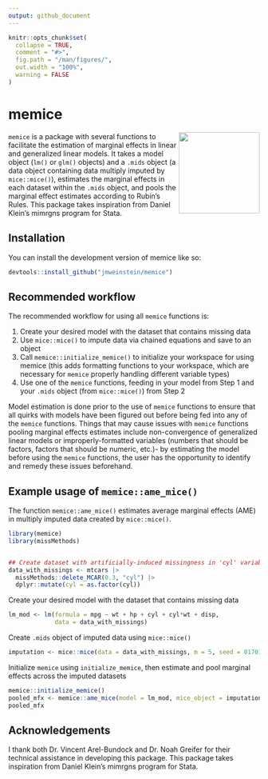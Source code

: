 ```yaml
---
output: github_document
---
```


```r
knitr::opts_chunk$set(
  collapse = TRUE,
  comment = "#>",
  fig.path = "/man/figures/",
  out.width = "100%",
  warning = FALSE
)
```

# memice

<img src="https://github.com/jmweinstein/hex/blob/main/memice_hexsticker.png?raw=true" align="right" width="162"/>

`memice` is a package with several functions to facilitate the estimation of marginal effects in linear and generalized linear models. It takes a model object (`lm()` or `glm()` objects) and a `.mids` object (a data object containing data multiply imputed by `mice::mice()`), estimates the marginal effects in each dataset within the `.mids` object, and pools the marginal effect estimates according to Rubin's Rules. This package takes inspiration from Daniel Klein's mimrgns program for Stata.

## Installation

You can install the development version of memice like so:

``` r
devtools::install_github("jmweinstein/memice")
```

## Recommended workflow

The recommended workflow for using all `memice` functions is:

1.  Create your desired model with the dataset that contains missing data
2.  Use `mice::mice()` to impute data via chained equations and save to an object
3.  Call `memice::initialize_memice()` to initialize your workspace for using memice (this adds formatting functions to your workspace, which are necessary for `memice` properly handling different variable types)
4.  Use one of the `memice` functions, feeding in your model from Step 1 and your `.mids` object (from `mice::mice()`) from Step 2

Model estimation is done prior to the use of `memice` functions to ensure that all quirks with models have been figured out before being fed into any of the `memice` functions. Things that may cause issues with `memice` functions pooling marginal effects estimates include non-convergence of generalized linear models or improperly-formatted variables (numbers that should be factors, factors that should be numeric, etc.)- by estimating the model before using the `memice` functions, the user has the opportunity to identify and remedy these issues beforehand.

## Example usage of `memice::ame_mice()`

The function `memice::ame_mice()` estimates average marginal effects (AME) in multiply imputed data created by `mice::mice()`.

```r
library(memice)
library(missMethods)


## Create dataset with artificially-induced missingness in 'cyl' variable
data_with_missings <- mtcars |>
  missMethods::delete_MCAR(0.3, "cyl") |>
  dplyr::mutate(cyl = as.factor(cyl))
```

Create your desired model with the dataset that contains missing data

```r
lm_mod <- lm(formula = mpg ~ wt + hp + cyl + cyl*wt + disp,
             data = data_with_missings)
```

Create `.mids` object of imputed data using `mice::mice()`

```r
imputation <- mice::mice(data = data_with_missings, m = 5, seed = 01701)
```

Initialize `memice` using `initialize_memice`, then estimate and pool marginal effects across the imputed datasets
```r
memice::initialize_memice()
pooled_mfx <- memice::ame_mice(model = lm_mod, mice_object = imputation)
pooled_mfx
```

## Acknowledgements

I thank both Dr. Vincent Arel-Bundock and Dr. Noah Greifer for their technical assistance in developing this package. This package takes inspiration from Daniel Klein's mimrgns program for Stata.
